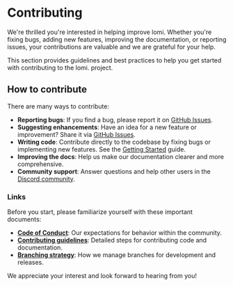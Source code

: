 # **Contributing**

We're thrilled you're interested in helping improve lomi. Whether you're fixing bugs, adding new features, improving the documentation, or reporting issues, your contributions are valuable and we are grateful for your help.

This section provides guidelines and best practices to help you get started with contributing to the lomi. project.

## **How to contribute**

There are many ways to contribute:

- **Reporting bugs**: If you find a bug, please report it on [GitHub Issues](https://github.com/lomiafrica/lomi./issues).
- **Suggesting enhancements**: Have an idea for a new feature or improvement? Share it via [GitHub Issues](https://github.com/lomiafrica/lomi./issues).
- **Writing code**: Contribute directly to the codebase by fixing bugs or implementing new features. See the [Getting Started](./getting-started) guide.
- **Improving the docs**: Help us make our documentation clearer and more comprehensive.
- **Community support**: Answer questions and help other users in the [Discord community](https://discord.gg/33syDfh9).

### Links

Before you start, please familiarize yourself with these important documents:

- **[Code of Conduct](./code-of-conduct)**: Our expectations for behavior within the community.
- **[Contributing guidelines](./contributing-guidelines)**: Detailed steps for contributing code and documentation.
- **[Branching strategy](./branching-strategy)**: How we manage branches for development and releases.

We appreciate your interest and look forward to hearing from you!